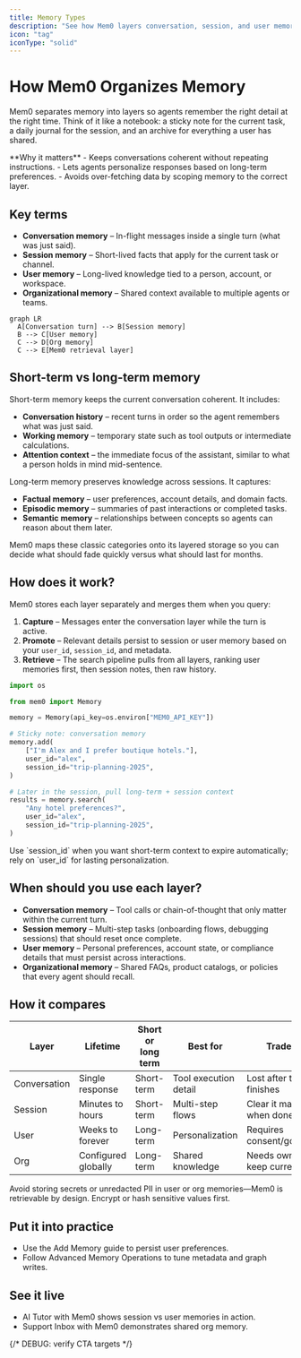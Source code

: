 ```yaml
---
title: Memory Types
description: "See how Mem0 layers conversation, session, and user memories to keep agents contextual."
icon: "tag"
iconType: "solid"
---
```


# How Mem0 Organizes Memory

Mem0 separates memory into layers so agents remember the right detail at the right time. Think of it like a notebook: a sticky note for the current task, a daily journal for the session, and an archive for everything a user has shared.

<Info>
  **Why it matters**
  - Keeps conversations coherent without repeating instructions.
  - Lets agents personalize responses based on long-term preferences.
  - Avoids over-fetching data by scoping memory to the correct layer.
</Info>

## Key terms

- **Conversation memory** – In-flight messages inside a single turn (what was just said).
- **Session memory** – Short-lived facts that apply for the current task or channel.
- **User memory** – Long-lived knowledge tied to a person, account, or workspace.
- **Organizational memory** – Shared context available to multiple agents or teams.

```mermaid
graph LR
  A[Conversation turn] --> B[Session memory]
  B --> C[User memory]
  C --> D[Org memory]
  C --> E[Mem0 retrieval layer]
```

## Short-term vs long-term memory

Short-term memory keeps the current conversation coherent. It includes:

- **Conversation history** – recent turns in order so the agent remembers what was just said.
- **Working memory** – temporary state such as tool outputs or intermediate calculations.
- **Attention context** – the immediate focus of the assistant, similar to what a person holds in mind mid-sentence.

Long-term memory preserves knowledge across sessions. It captures:

- **Factual memory** – user preferences, account details, and domain facts.
- **Episodic memory** – summaries of past interactions or completed tasks.
- **Semantic memory** – relationships between concepts so agents can reason about them later.

Mem0 maps these classic categories onto its layered storage so you can decide what should fade quickly versus what should last for months.

## How does it work?

Mem0 stores each layer separately and merges them when you query:

1. **Capture** – Messages enter the conversation layer while the turn is active.
2. **Promote** – Relevant details persist to session or user memory based on your `user_id`, `session_id`, and metadata.
3. **Retrieve** – The search pipeline pulls from all layers, ranking user memories first, then session notes, then raw history.

```python
import os

from mem0 import Memory

memory = Memory(api_key=os.environ["MEM0_API_KEY"])

# Sticky note: conversation memory
memory.add(
    ["I'm Alex and I prefer boutique hotels."],
    user_id="alex",
    session_id="trip-planning-2025",
)

# Later in the session, pull long-term + session context
results = memory.search(
    "Any hotel preferences?",
    user_id="alex",
    session_id="trip-planning-2025",
)
```

<Tip>
  Use `session_id` when you want short-term context to expire automatically; rely on `user_id` for lasting personalization.
</Tip>

## When should you use each layer?

- **Conversation memory** – Tool calls or chain-of-thought that only matter within the current turn.
- **Session memory** – Multi-step tasks (onboarding flows, debugging sessions) that should reset once complete.
- **User memory** – Personal preferences, account state, or compliance details that must persist across interactions.
- **Organizational memory** – Shared FAQs, product catalogs, or policies that every agent should recall.

## How it compares

| Layer | Lifetime | Short or long term | Best for | Trade-offs |
| --- | --- | --- | --- | --- |
| Conversation | Single response | Short-term | Tool execution detail | Lost after the turn finishes |
| Session | Minutes to hours | Short-term | Multi-step flows | Clear it manually when done |
| User | Weeks to forever | Long-term | Personalization | Requires consent/governance |
| Org | Configured globally | Long-term | Shared knowledge | Needs owner to keep current |

<Warning>
  Avoid storing secrets or unredacted PII in user or org memories—Mem0 is retrievable by design. Encrypt or hash sensitive values first.
</Warning>

## Put it into practice

- Use the <Link href="/core-concepts/memory-operations/add">Add Memory</Link> guide to persist user preferences.
- Follow <Link href="/platform/advanced-memory-operations">Advanced Memory Operations</Link> to tune metadata and graph writes.

## See it live

- <Link href="/cookbooks/companions/ai-tutor">AI Tutor with Mem0</Link> shows session vs user memories in action.
- <Link href="/cookbooks/operations/support-inbox">Support Inbox with Mem0</Link> demonstrates shared org memory.

{/* DEBUG: verify CTA targets */}

<CardGroup cols={2}>
  <Card
    title="Explore Memory Operations"
    description="Dive into the add/search/update/delete concepts next."
    icon="circle-check"
    href="/core-concepts/memory-operations/add"
  />
  <Card
    title="See a Cookbook"
    description="Apply layered memories inside a customer support agent."
    icon="rocket"
    href="/cookbooks/operations/support-inbox"
  />
</CardGroup>
